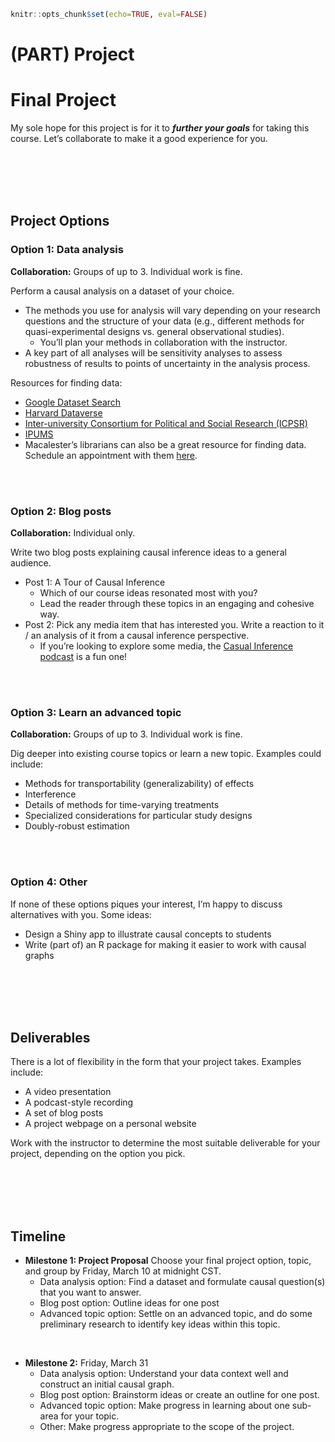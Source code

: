```r
knitr::opts_chunk$set(echo=TRUE, eval=FALSE)
```

# (PART) Project {-}

# Final Project {-}

My sole hope for this project is for it to ***further your goals*** for taking this course. Let's collaborate to make it a good experience for you.


<br><br><br><br>


## Project Options {-}

### Option 1: Data analysis {-}

<!-- Clarify that this can just be a **PLAN** for a data analysis. Ask questions that you are genuinely interested in and describe what data would need to be collected. -->

**Collaboration:** Groups of up to 3. Individual work is fine.

Perform a causal analysis on a dataset of your choice.

- The methods you use for analysis will vary depending on your research questions and the structure of your data (e.g., different methods for quasi-experimental designs vs. general observational studies).
    - You'll plan your methods in collaboration with the instructor.
- A key part of all analyses will be sensitivity analyses to assess robustness of results to points of uncertainty in the analysis process.

Resources for finding data:

- [Google Dataset Search](https://datasetsearch.research.google.com/)
- [Harvard Dataverse](https://dataverse.harvard.edu/)
- [Inter-university Consortium for Political and Social Research (ICPSR)](https://www.icpsr.umich.edu/)
- [IPUMS](https://ipums.org/)
- Macalester's librarians can also be a great resource for finding data. Schedule an appointment with them [here](https://www.macalester.edu/library/askus/).

<!-- (From https://www.macalester.edu/seriecenter/sample-syllabus-statements-and-policies/#library-resources) -->


<br><br>


### Option 2: Blog posts {-}

**Collaboration:** Individual only.

Write two blog posts explaining causal inference ideas to a general audience.

- Post 1: A Tour of Causal Inference
    - Which of our course ideas resonated most with you?
    - Lead the reader through these topics in an engaging and cohesive way.
- Post 2: Pick any media item that has interested you. Write a reaction to it / an analysis of it from a causal inference perspective.
    - If you're looking to explore some media, the [Casual Inference podcast](https://casualinfer.libsyn.com/) is a fun one!


<br><br>


### Option 3: Learn an advanced topic {-}

**Collaboration:** Groups of up to 3. Individual work is fine.

Dig deeper into existing course topics or learn a new topic. Examples could include:

- Methods for transportability (generalizability) of effects
- Interference
- Details of methods for time-varying treatments
- Specialized considerations for particular study designs
- Doubly-robust estimation


<br><br>


### Option 4: Other {-}

If none of these options piques your interest, I'm happy to discuss alternatives with you. Some ideas:

- Design a Shiny app to illustrate causal concepts to students
- Write (part of) an R package for making it easier to work with causal graphs


<br><br><br><br>


## Deliverables {-}

There is a lot of flexibility in the form that your project takes. Examples include:

- A video presentation
- A podcast-style recording
- A set of blog posts
- A project webpage on a personal website

Work with the instructor to determine the most suitable deliverable for your project, depending on the option you pick.


<br><br><br><br>


## Timeline {-}

- **Milestone 1: Project Proposal** Choose your final project option, topic, and group by Friday, March 10 at midnight CST.
    - Data analysis option: Find a dataset and formulate causal question(s) that you want to answer.
    - Blog post option: Outline ideas for one post
    - Advanced topic option: Settle on an advanced topic, and do some preliminary research to identify key ideas within this topic.

<br>

- **Milestone 2:** Friday, March 31
    - Data analysis option: Understand your data context well and construct an initial causal graph.
    - Blog post option: Brainstorm ideas or create an outline for one post.
    - Advanced topic option: Make progress in learning about one sub-area for your topic.
    - Other: Make progress appropriate to the scope of the project.

<!-- <br>

- **Milestone 3:** Thursday, October 15 or Friday, October 16. Schedule a discussion time with me on [Google Calendar](https://calendar.google.com/calendar/selfsched?sstoken=UUFBWjVpaTNFb2JUfGRlZmF1bHR8ODFhZGU4ZWQ5MjJkOWY2M2Q4YjZhNTgwN2IyMmFlM2Y).
    - Data analysis option: Come prepared to tell me about the models you've fit and your interpretations. Share a draft of your artifact so far with me 24 hours in advance.
    - Blog post option: Complete full drafts of both posts and share with me 24 hours before our meeting so that I can give feedback and discuss with you.
    - Advanced topic option: Come prepared to tell me more about new material that is the equivalent of the second 5 minutes of a 15 minute presentation. Share a draft of your artifact so far with me 24 hours in advance.

<br>

- **Milestone 4:** Monday, October 19 or Tuesday, October 20. Schedule a discussion time with me on [Google Calendar](https://calendar.google.com/calendar/selfsched?sstoken=UUFBWjVpaTNFb2JUfGRlZmF1bHR8ODFhZGU4ZWQ5MjJkOWY2M2Q4YjZhNTgwN2IyMmFlM2Y).
    - Data analysis option: Come prepared to discuss final points of feedback from the previous meeting (deadline 3). Finalize your artifact draft, and share with me 24 hours in advance.
    - Blog post option: Act on feedback from the previous meeting (deadline 3), and share with me 24 hours before our meeting.
    - Advanced topic option: Come prepared to tell me more about new material that is the equivalent of the last 5 minutes of a 15 minute presentation. Finalize your artifact draft, and share with me 24 hours in advance.

<br>

- **Final deadline:** Friday, October 23. By midnight CST, submit the final version of your digital artifact [on Moodle](https://moodle.macalester.edu/mod/assign/view.php?id=39212).
    - We will not have a showcase/presentation day in class, but instead, I look forward to seeing you showcase your work for the department at either of our two departmental capstone unveiling days! (One will be at the end of Module 2 and the other at the end of Module 4.) -->
